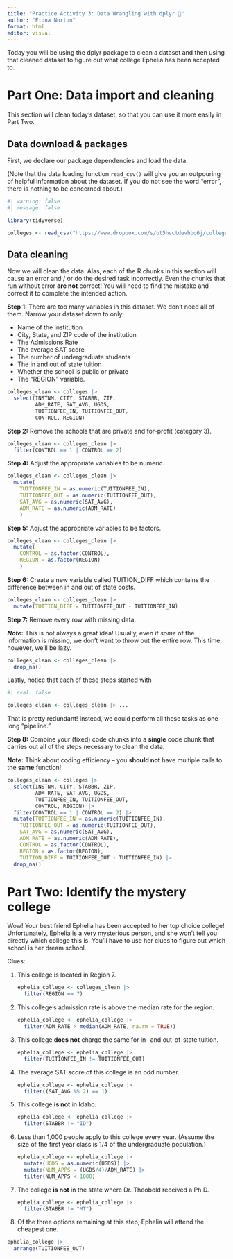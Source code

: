 ```yaml
---
title: "Practice Activity 3: Data Wrangling with dplyr 🏫"
author: "Fiona Norton"
format: html
editor: visual
---
```


Today you will be using the dplyr package to clean a dataset and then using that cleaned dataset to figure out what college Ephelia has been accepted to.

# Part One: Data import and cleaning

This section will clean today's dataset, so that you can use it more easily in Part Two.

## Data download & packages

First, we declare our package dependencies and load the data.

(Note that the data loading function `read_csv()` will give you an outpouring of helpful information about the dataset. If you do not see the word "error", there is nothing to be concerned about.)

```r
#| warning: false
#| message: false

library(tidyverse)

colleges <- read_csv("https://www.dropbox.com/s/bt5hvctdevhbq6j/colleges.csv?dl=1")
```

## Data cleaning

Now we will clean the data. Alas, each of the R chunks in this section will cause an error and / or do the desired task incorrectly. Even the chunks that run without error **are not** correct! You will need to find the mistake and correct it to complete the intended action.

**Step 1:** There are too many variables in this dataset. We don't need all of them. Narrow your dataset down to only:

-   Name of the institution
-   City, State, and ZIP code of the institution
-   The Admissions Rate
-   The average SAT score
-   The number of undergraduate students
-   The in and out of state tuition
-   Whether the school is public or private
-   The "REGION" variable.

```r
colleges_clean <- colleges |> 
  select(INSTNM, CITY, STABBR, ZIP,
         ADM_RATE, SAT_AVG, UGDS,
         TUITIONFEE_IN, TUITIONFEE_OUT,
         CONTROL, REGION) 
```

**Step 2:** Remove the schools that are private and for-profit (category 3).

```r
colleges_clean <- colleges_clean |> 
  filter(CONTROL == 1 | CONTROL == 2) 
```

**Step 4:** Adjust the appropriate variables to be numeric.

```r
colleges_clean <- colleges_clean |> 
  mutate(
    TUITIONFEE_IN = as.numeric(TUITIONFEE_IN),
    TUITIONFEE_OUT = as.numeric(TUITIONFEE_OUT),
    SAT_AVG = as.numeric(SAT_AVG),
    ADM_RATE = as.numeric(ADM_RATE)
    ) 
```

**Step 5:** Adjust the appropriate variables to be factors.

```r
colleges_clean <- colleges_clean |> 
  mutate(
    CONTROL = as.factor(CONTROL),
    REGION = as.factor(REGION)
    )
```

**Step 6:** Create a new variable called TUITION_DIFF which contains the difference between in and out of state costs.

```r
colleges_clean <- colleges_clean |> 
  mutate(TUITION_DIFF = TUITIONFEE_OUT - TUITIONFEE_IN)
```

**Step 7:** Remove every row with missing data.

***Note*****:** This is not always a great idea! Usually, even if *some* of the information is missing, we don't want to throw out the entire row. This time, however, we'll be lazy.

```r
colleges_clean <- colleges_clean |> 
  drop_na()
```

Lastly, notice that each of these steps started with

```r
#| eval: false

colleges_clean <- colleges_clean |> ...
```

That is pretty redundant! Instead, we could perform all these tasks as one long "pipeline."

**Step 8:** Combine your (fixed) code chunks into a **single** code chunk that carries out all of the steps necessary to clean the data.

**Note:** Think about coding efficiency -- you **should not** have multiple calls to the **same** function!

```r
colleges_clean <- colleges |> 
  select(INSTNM, CITY, STABBR, ZIP,
         ADM_RATE, SAT_AVG, UGDS,
         TUITIONFEE_IN, TUITIONFEE_OUT,
         CONTROL, REGION) |> 
  filter(CONTROL == 1 | CONTROL == 2) |> 
  mutate(TUITIONFEE_IN = as.numeric(TUITIONFEE_IN),
    TUITIONFEE_OUT = as.numeric(TUITIONFEE_OUT),
    SAT_AVG = as.numeric(SAT_AVG),
    ADM_RATE = as.numeric(ADM_RATE),
    CONTROL = as.factor(CONTROL),
    REGION = as.factor(REGION),
    TUITION_DIFF = TUITIONFEE_OUT - TUITIONFEE_IN) |> 
  drop_na()

```

# Part Two: Identify the mystery college

Wow! Your best friend Ephelia has been accepted to her top choice college! Unfortunately, Ephelia is a very mysterious person, and she won't tell you directly which college this is. You'll have to use her clues to figure out which school is her dream school.

Clues:

1.  This college is located in Region 7.

    ```r
    ephelia_college <- colleges_clean |>
      filter(REGION == 7)
    ```

2.  This college's admission rate is above the median rate for the region.

    ```r
    ephelia_college <- ephelia_college |> 
      filter(ADM_RATE > median(ADM_RATE, na.rm = TRUE))
    ```

3.  This college **does not** charge the same for in- and out-of-state tuition.

    ```r
    ephelia_college <- ephelia_college |> 
      filter(TUITIONFEE_IN != TUITIONFEE_OUT)
    ```

4.  The average SAT score of this college is an odd number.

    ```r
    ephelia_college <- ephelia_college |> 
      filter((SAT_AVG %% 2) == 1)
    ```

5.  This college **is not** in Idaho.

    ```r
    ephelia_college <- ephelia_college |> 
      filter(STABBR != "ID")
    ```

6.  Less than 1,000 people apply to this college every year. (Assume the size of the first year class is 1/4 of the undergraduate population.)

    ```r
    ephelia_college <- ephelia_college |> 
      mutate(UGDS = as.numeric(UGDS)) |> 
      mutate(NUM_APPS = (UGDS/4)/ADM_RATE) |> 
      filter(NUM_APPS < 1000)
    ```

7.  The college **is not** in the state where Dr. Theobold received a Ph.D.

    ```r
    ephelia_college <- ephelia_college |>
      filter(STABBR != "MT")
    ```

8.  Of the three options remaining at this step, Ephelia will attend the cheapest one.

```r
ephelia_college |> 
  arrange(TUITIONFEE_OUT)
```
